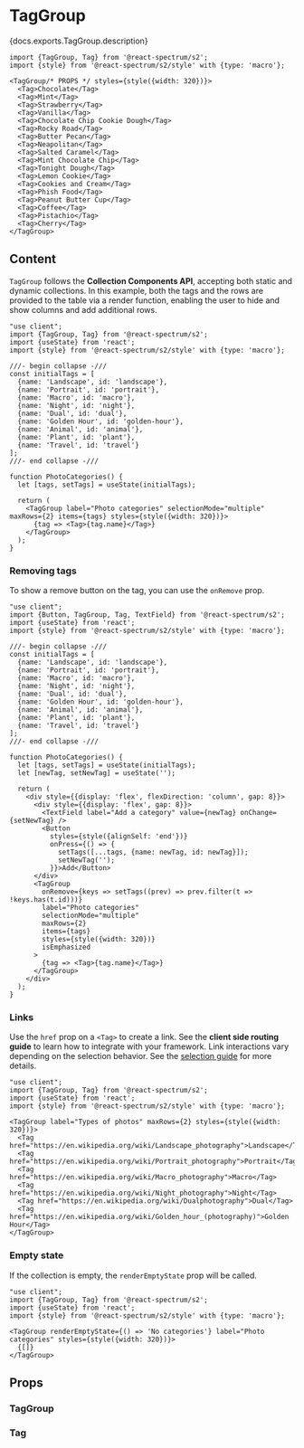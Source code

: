 

# TagGroup

<PageDescription>{docs.exports.TagGroup.description}</PageDescription>

```tsx render docs={docs.exports.TagGroup} links={docs.links} props={['size', 'labelPosition', 'labelAlign', 'errorMessage', 'maxRows', 'selectionMode', 'description', 'label', 'disallowEmptySelection', 'selectionBehavior', 'isEmphasized', 'isInvalid', ]} initialProps={{label: 'Ice cream flavors', selectionMode: 'multiple', maxRows: 2}} type="s2"
import {TagGroup, Tag} from '@react-spectrum/s2';
import {style} from '@react-spectrum/s2/style' with {type: 'macro'};

<TagGroup/* PROPS */ styles={style({width: 320})}>
  <Tag>Chocolate</Tag>
  <Tag>Mint</Tag>
  <Tag>Strawberry</Tag>
  <Tag>Vanilla</Tag>
  <Tag>Chocolate Chip Cookie Dough</Tag>
  <Tag>Rocky Road</Tag>
  <Tag>Butter Pecan</Tag>
  <Tag>Neapolitan</Tag>
  <Tag>Salted Caramel</Tag>
  <Tag>Mint Chocolate Chip</Tag>
  <Tag>Tonight Dough</Tag>
  <Tag>Lemon Cookie</Tag>
  <Tag>Cookies and Cream</Tag>
  <Tag>Phish Food</Tag>
  <Tag>Peanut Butter Cup</Tag>
  <Tag>Coffee</Tag>
  <Tag>Pistachio</Tag>
  <Tag>Cherry</Tag>
</TagGroup>
```

## Content

`TagGroup` follows the **Collection Components API**, accepting both static and dynamic collections.
In this example, both the tags and the rows are provided to the table via a render function, enabling the user to hide and show columns and add additional rows.

```tsx render type="s2"
"use client";
import {TagGroup, Tag} from '@react-spectrum/s2';
import {useState} from 'react';
import {style} from '@react-spectrum/s2/style' with {type: 'macro'};

///- begin collapse -///
const initialTags = [
  {name: 'Landscape', id: 'landscape'},
  {name: 'Portrait', id: 'portrait'},
  {name: 'Macro', id: 'macro'},
  {name: 'Night', id: 'night'},
  {name: 'Dual', id: 'dual'},
  {name: 'Golden Hour', id: 'golden-hour'},
  {name: 'Animal', id: 'animal'},
  {name: 'Plant', id: 'plant'},
  {name: 'Travel', id: 'travel'}
];
///- end collapse -///

function PhotoCategories() {
  let [tags, setTags] = useState(initialTags);

  return (
    <TagGroup label="Photo categories" selectionMode="multiple" maxRows={2} items={tags} styles={style({width: 320})}>
      {tag => <Tag>{tag.name}</Tag>}
    </TagGroup>
  );
}
```

### Removing tags

To show a remove button on the tag, you can use the `onRemove` prop.

```tsx render type="s2"
"use client";
import {Button, TagGroup, Tag, TextField} from '@react-spectrum/s2';
import {useState} from 'react';
import {style} from '@react-spectrum/s2/style' with {type: 'macro'};

///- begin collapse -///
const initialTags = [
  {name: 'Landscape', id: 'landscape'},
  {name: 'Portrait', id: 'portrait'},
  {name: 'Macro', id: 'macro'},
  {name: 'Night', id: 'night'},
  {name: 'Dual', id: 'dual'},
  {name: 'Golden Hour', id: 'golden-hour'},
  {name: 'Animal', id: 'animal'},
  {name: 'Plant', id: 'plant'},
  {name: 'Travel', id: 'travel'}
];
///- end collapse -///

function PhotoCategories() {
  let [tags, setTags] = useState(initialTags);
  let [newTag, setNewTag] = useState('');

  return (
    <div style={{display: 'flex', flexDirection: 'column', gap: 8}}>
      <div style={{display: 'flex', gap: 8}}>
        <TextField label="Add a category" value={newTag} onChange={setNewTag} />
        <Button
          styles={style({alignSelf: 'end'})}
          onPress={() => {
            setTags([...tags, {name: newTag, id: newTag}]);
            setNewTag('');
          }}>Add</Button>
      </div>
      <TagGroup
        onRemove={keys => setTags((prev) => prev.filter(t => !keys.has(t.id)))}
        label="Photo categories"
        selectionMode="multiple"
        maxRows={2}
        items={tags}
        styles={style({width: 320})}
        isEmphasized
      >
        {tag => <Tag>{tag.name}</Tag>}
      </TagGroup>
    </div>
  );
}
```

### Links

Use the `href` prop on a `<Tag>` to create a link. See the **client side routing guide** to learn how to integrate with your framework. Link interactions vary depending on the selection behavior.  See the [selection guide](selection.html) for more details.

```tsx render type="s2"
"use client";
import {TagGroup, Tag} from '@react-spectrum/s2';
import {useState} from 'react';
import {style} from '@react-spectrum/s2/style' with {type: 'macro'};

<TagGroup label="Types of photos" maxRows={2} styles={style({width: 320})}>
  <Tag href="https://en.wikipedia.org/wiki/Landscape_photography">Landscape</Tag>
  <Tag href="https://en.wikipedia.org/wiki/Portrait_photography">Portrait</Tag>
  <Tag href="https://en.wikipedia.org/wiki/Macro_photography">Macro</Tag>
  <Tag href="https://en.wikipedia.org/wiki/Night_photography">Night</Tag>
  <Tag href="https://en.wikipedia.org/wiki/Dualphotography">Dual</Tag>
  <Tag href="https://en.wikipedia.org/wiki/Golden_hour_(photography)">Golden Hour</Tag>
</TagGroup>
```

### Empty state

If the collection is empty, the `renderEmptyState` prop will be called.

```tsx render type="s2"
"use client";
import {TagGroup, Tag} from '@react-spectrum/s2';
import {useState} from 'react';
import {style} from '@react-spectrum/s2/style' with {type: 'macro'};

<TagGroup renderEmptyState={() => 'No categories'} label="Photo categories" styles={style({width: 320})}>
  {[]}
</TagGroup>
```

## Props

### TagGroup

<PropTable component={docs.exports.TagGroup} links={docs.links} />

### Tag

<PropTable component={docs.exports.Tag} links={docs.links} />
